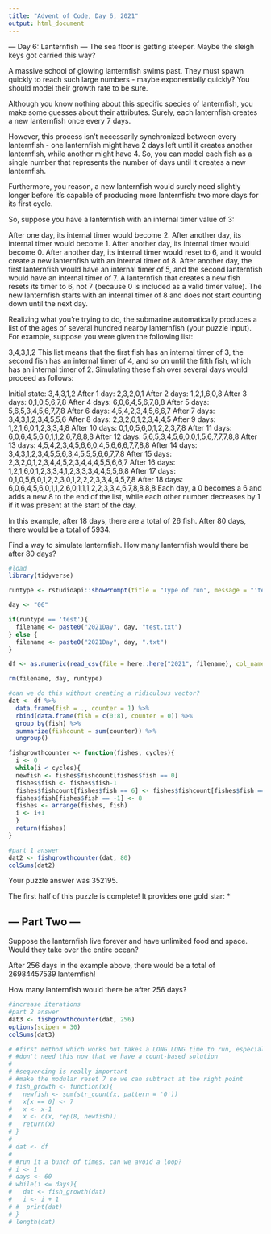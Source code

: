 ```yaml
---
title: "Advent of Code, Day 6, 2021"
output: html_document
---
```


--- Day 6: Lanternfish ---
The sea floor is getting steeper. Maybe the sleigh keys got carried this way?

A massive school of glowing lanternfish swims past. They must spawn quickly to reach such large numbers - maybe exponentially quickly? You should model their growth rate to be sure.

Although you know nothing about this specific species of lanternfish, you make some guesses about their attributes. Surely, each lanternfish creates a new lanternfish once every 7 days.

However, this process isn't necessarily synchronized between every lanternfish - one lanternfish might have 2 days left until it creates another lanternfish, while another might have 4. So, you can model each fish as a single number that represents the number of days until it creates a new lanternfish.

Furthermore, you reason, a new lanternfish would surely need slightly longer before it's capable of producing more lanternfish: two more days for its first cycle.

So, suppose you have a lanternfish with an internal timer value of 3:

After one day, its internal timer would become 2.
After another day, its internal timer would become 1.
After another day, its internal timer would become 0.
After another day, its internal timer would reset to 6, and it would create a new lanternfish with an internal timer of 8.
After another day, the first lanternfish would have an internal timer of 5, and the second lanternfish would have an internal timer of 7.
A lanternfish that creates a new fish resets its timer to 6, not 7 (because 0 is included as a valid timer value). The new lanternfish starts with an internal timer of 8 and does not start counting down until the next day.

Realizing what you're trying to do, the submarine automatically produces a list of the ages of several hundred nearby lanternfish (your puzzle input). For example, suppose you were given the following list:

3,4,3,1,2
This list means that the first fish has an internal timer of 3, the second fish has an internal timer of 4, and so on until the fifth fish, which has an internal timer of 2. Simulating these fish over several days would proceed as follows:

Initial state: 3,4,3,1,2
After  1 day:  2,3,2,0,1
After  2 days: 1,2,1,6,0,8
After  3 days: 0,1,0,5,6,7,8
After  4 days: 6,0,6,4,5,6,7,8,8
After  5 days: 5,6,5,3,4,5,6,7,7,8
After  6 days: 4,5,4,2,3,4,5,6,6,7
After  7 days: 3,4,3,1,2,3,4,5,5,6
After  8 days: 2,3,2,0,1,2,3,4,4,5
After  9 days: 1,2,1,6,0,1,2,3,3,4,8
After 10 days: 0,1,0,5,6,0,1,2,2,3,7,8
After 11 days: 6,0,6,4,5,6,0,1,1,2,6,7,8,8,8
After 12 days: 5,6,5,3,4,5,6,0,0,1,5,6,7,7,7,8,8
After 13 days: 4,5,4,2,3,4,5,6,6,0,4,5,6,6,6,7,7,8,8
After 14 days: 3,4,3,1,2,3,4,5,5,6,3,4,5,5,5,6,6,7,7,8
After 15 days: 2,3,2,0,1,2,3,4,4,5,2,3,4,4,4,5,5,6,6,7
After 16 days: 1,2,1,6,0,1,2,3,3,4,1,2,3,3,3,4,4,5,5,6,8
After 17 days: 0,1,0,5,6,0,1,2,2,3,0,1,2,2,2,3,3,4,4,5,7,8
After 18 days: 6,0,6,4,5,6,0,1,1,2,6,0,1,1,1,2,2,3,3,4,6,7,8,8,8,8
Each day, a 0 becomes a 6 and adds a new 8 to the end of the list, while each other number decreases by 1 if it was present at the start of the day.

In this example, after 18 days, there are a total of 26 fish. After 80 days, there would be a total of 5934.

Find a way to simulate lanternfish. How many lanternfish would there be after 80 days?
```r
#load
library(tidyverse)

runtype <- rstudioapi::showPrompt(title = "Type of run", message = "'test' or 'real'?")

day <- "06"

if(runtype == 'test'){
  filename <- paste0("2021Day", day, "test.txt")
} else {
  filename <- paste0("2021Day", day, ".txt")
}

df <- as.numeric(read_csv(file = here::here("2021", filename), col_names = FALSE))

rm(filename, day, runtype)
```

```r
#can we do this without creating a ridiculous vector?
dat <- df %>% 
  data.frame(fish = ., counter = 1) %>% 
  rbind(data.frame(fish = c(0:8), counter = 0)) %>% 
  group_by(fish) %>% 
  summarize(fishcount = sum(counter)) %>%
  ungroup()

fishgrowthcounter <- function(fishes, cycles){
  i <- 0
  while(i < cycles){
  newfish <- fishes$fishcount[fishes$fish == 0]
  fishes$fish <- fishes$fish-1 
  fishes$fishcount[fishes$fish == 6] <- fishes$fishcount[fishes$fish == 6] + newfish
  fishes$fish[fishes$fish == -1] <- 8
  fishes <- arrange(fishes, fish)
  i <- i+1
  }
  return(fishes)
}

#part 1 answer
dat2 <- fishgrowthcounter(dat, 80)
colSums(dat2)
```


Your puzzle answer was 352195.

The first half of this puzzle is complete! It provides one gold star: *

## --- Part Two ---
Suppose the lanternfish live forever and have unlimited food and space. Would they take over the entire ocean?

After 256 days in the example above, there would be a total of 26984457539 lanternfish!

How many lanternfish would there be after 256 days?
```r
#increase iterations
#part 2 answer
dat3 <- fishgrowthcounter(dat, 256)
options(scipen = 30)
colSums(dat3)
```


```r
# #first method which works but takes a LONG LONG time to run, especially when you get over about 100 reps
# #don't need this now that we have a count-based solution
# 
# #sequencing is really important
# #make the modular reset 7 so we can subtract at the right point
# fish_growth <- function(x){
#   newfish <- sum(str_count(x, pattern = '0'))
#   x[x == 0] <- 7
#   x <- x-1
#   x <- c(x, rep(8, newfish))
#   return(x)
# }
# 
# dat <- df
# 
# #run it a bunch of times. can we avoid a loop?
# i <- 1
# days <- 60
# while(i <= days){
#   dat <- fish_growth(dat)
#   i <- i + 1
# #  print(dat)
# }
# length(dat)
```